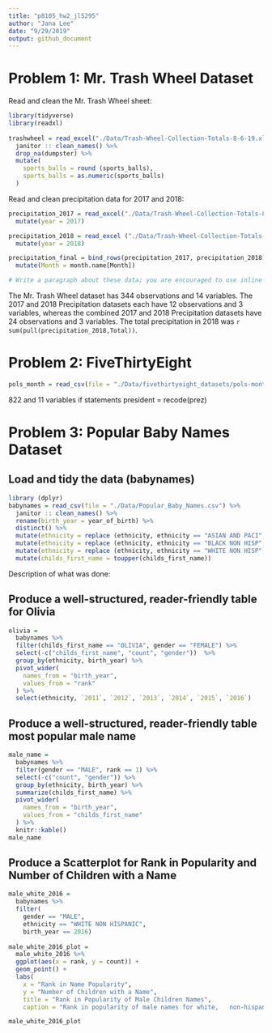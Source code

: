 ```yaml
---
title: "p8105_hw2_jl5295"
author: "Jana Lee"
date: "9/29/2019"
output: github_document
---
```


# Problem 1: Mr. Trash Wheel Dataset

Read and clean the Mr. Trash Wheel sheet:
```r
library(tidyverse)
library(readxl)
  
trashwheel = read_excel("./Data/Trash-Wheel-Collection-Totals-8-6-19.xlsx", sheet = "Mr. Trash Wheel", range = cell_cols("A:N")) %>%
  janitor :: clean_names() %>% 
  drop_na(dumpster) %>% 
  mutate(
    sports_balls = round (sports_balls),
    sports_balls = as.numeric(sports_balls)
  )
```

Read and clean precipitation data for 2017 and 2018:
```r
precipitation_2017 = read_excel("./Data/Trash-Wheel-Collection-Totals-8-6-19.xlsx", sheet = "2017 Precipitation", range = cell_rows(2:14)) %>% 
  mutate(year = 2017)

precipitation_2018 = read_excel ("./Data/Trash-Wheel-Collection-Totals-8-6-19.xlsx", sheet = "2018 Precipitation", range = cell_rows(2:14)) %>% 
  mutate(year = 2018)

precipitation_final = bind_rows(precipitation_2017, precipitation_2018) %>% 
  mutate(Month = month.name[Month])

# Write a paragraph about these data; you are encouraged to use inline R. Be sure to note the number of observations in both resulting datasets, and give examples of key variables. For available data, what was the total precipitation in 2018? What was the median number of sports balls in a dumpster in 2017?
```
The Mr. Trash Wheel dataset has 344 observations and 14 variables. The 2017 and 2018 Precipitation datasets each have 12 observations and 3 variables, whereas the combined 2017 and 2018 Precipitation datasets have 24 observations and 3 variables. The total precipitation in 2018 was `r sum(pull(precipitation_2018,Total))`.


# Problem 2: FiveThirtyEight
```r
pols_month = read_csv(file = "./Data/fivethirtyeight_datasets/pols-month.csv") 
```
822 and 11 variables
if statements
  president = recode(prez)

# Problem 3: Popular Baby Names Dataset

## Load and tidy the data (babynames)
```r
library (dplyr)
babynames = read_csv(file = "./Data/Popular_Baby_Names.csv") %>%
  janitor :: clean_names() %>% 
  rename(birth_year = year_of_birth) %>% 
  distinct() %>% 
  mutate(ethnicity = replace (ethnicity, ethnicity == "ASIAN AND PACI", "ASIAN AND PACIFIC ISLANDER")) %>% 
  mutate(ethnicity = replace (ethnicity, ethnicity == "BLACK NON HISP", "BLACK NON HISPANIC")) %>% 
  mutate(ethnicity = replace (ethnicity, ethnicity == "WHITE NON HISP", "WHITE NON HISPANIC")) %>%
  mutate(childs_first_name = toupper(childs_first_name))
```
Description of what was done: 

## Produce a well-structured, reader-friendly table for Olivia
```r
olivia = 
  babynames %>% 
  filter(childs_first_name == "OLIVIA", gender == "FEMALE") %>%
  select(-c("childs_first_name", "count", "gender"))  %>%
  group_by(ethnicity, birth_year) %>% 
  pivot_wider(
    names_from = "birth_year",
    values_from = "rank"
  ) %>% 
  select(ethnicity, `2011`, `2012`, `2013`, `2014`, `2015`, `2016`)
```


## Produce a well-structured, reader-friendly table most popular male name
```r
male_name =
  babynames %>% 
  filter(gender == "MALE", rank == 1) %>% 
  select(-c("count", "gender")) %>% 
  group_by(ethnicity, birth_year) %>% 
  summarize(childs_first_name) %>% 
  pivot_wider(
    names_from = "birth_year",
    values_from = "childs_first_name"
  ) %>% 
  knitr::kable()
male_name
```

## Produce a Scatterplot for Rank in Popularity and Number of Children with a Name
```r
male_white_2016 =
  babynames %>%
  filter(
    gender == "MALE", 
    ethnicity == "WHITE NON HISPANIC",
    birth_year == 2016)
  
male_white_2016_plot =
  male_white_2016 %>% 
  ggplot(aes(x = rank, y = count)) +
  geom_point() +
  labs(
    x = "Rank in Name Popularity",
    y = "Number of Children with a Name",
    title = "Rank in Popularity of Male Children Names",
    caption = "Rank in popularity of male names for white,   non-hispanic children born in 2016.")

male_white_2016_plot
```




